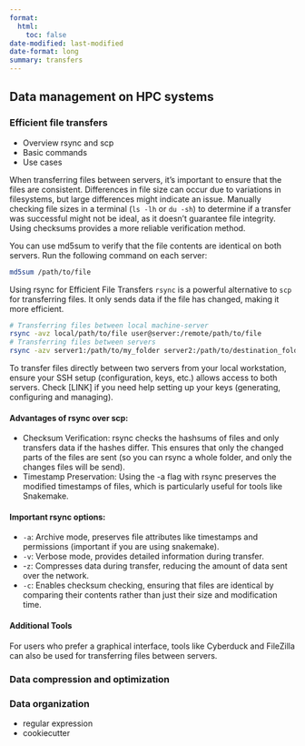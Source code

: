 ```yaml
---
format: 
  html:
    toc: false
date-modified: last-modified
date-format: long
summary: transfers
---
```


## Data management on HPC systems

### Efficient file transfers 
- Overview rsync and scp
- Basic commands
- Use cases

When transferring files between servers, it's important to ensure that the files are consistent. Differences in file size can occur due to variations in filesystems, but large differences might indicate an issue. Manually checking file sizes in a terminal (`ls -lh` or `du -sh`) to determine if a transfer was successful might not be ideal, as it doesn't guarantee file integrity. Using checksums provides a more reliable verification method.

You can use md5sum to verify that the file contents are identical on both servers. Run the following command on each server:

```.bash 
md5sum /path/to/file
```

Using rsync for Efficient File Transfers
`rsync` is a powerful alternative to `scp` for transferring files. It only sends data if the file has changed, making it more efficient.


```.bash
# Transferring files between local machine-server
rsync -avz local/path/to/file user@server:/remote/path/to/file
# Transferring files between servers
rsync -azv server1:/path/to/my_folder server2:/path/to/destination_folder
```

:::{.callout-note}
To transfer files directly between two servers from your local workstation, ensure your SSH setup (configuration, keys, etc.) allows access to both servers. Check [LINK] if you need help setting up your keys (generating, configuring and managing). 
:::

#### Advantages of rsync over scp:

- Checksum Verification: rsync checks the hashsums of files and only transfers data if the hashes differ. This ensures that only the changed parts of the files are sent  (so you can rsync a whole folder, and only the changes files will be send).
- Timestamp Preservation: Using the -a flag with rsync preserves the modified timestamps of files, which is particularly useful for tools like Snakemake.

#### Important rsync options:

- `-a`: Archive mode, preserves file attributes like timestamps and permissions (important if you are using snakemake).
- `-v`: Verbose mode, provides detailed information during transfer.
- -`z`: Compresses data during transfer, reducing the amount of data sent over the network.
- `-c`: Enables checksum checking, ensuring that files are identical by comparing their contents rather than just their size and modification time.
	
#### Additional Tools

For users who prefer a graphical interface, tools like Cyberduck and FileZilla can also be used for transferring files between servers.

### Data compression and optimization 

### Data organization 
- regular expression 
- cookiecutter

